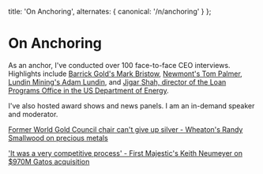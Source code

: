 
  title: 'On Anchoring',
  alternates: {
    canonical: '/n/anchoring'
  }
};

# On Anchoring

<AnimatedName />

As an anchor, I've conducted over 100 face-to-face CEO interviews. Highlights include [Barrick Gold's Mark Bristow](https://youtu.be/obpqsDveJdY?si=itJGWQtR24RWieem), [Newmont's Tom Palmer](https://youtu.be/mbFUyG32jSQ?si=3ga_uIQFq9rtzOC7), [Lundin Mining's Adam Lundin](https://youtu.be/8pr-Ds5mK90?si=yQcfbcNcUfXkkcAC), and [Jigar Shah, director of the Loan Programs Office in the US Department of Energy](https://youtu.be/l3vL8tCdgIs?si=q9mMlFknrmePlub7).

I've also hosted award shows and news panels. I am an in-demand speaker and moderator.

<Randy />

[Former World Gold Council chair can't give up silver - Wheaton's Randy Smallwood on precious metals](https://youtu.be/sNm9V_csm_I?si=-o2bZJxWAjz2Sg1Y)

<Keith />

['It was a very competitive process' - First Majestic's Keith Neumeyer on $970M Gatos acquisition](https://youtu.be/QdnmQ2CsYzo?si=scyG-vGqTOiGpWAU)
